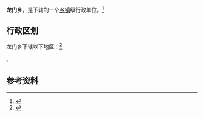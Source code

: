 {{中国乡级行政区|53/29/28/201/000}}

'''龙门乡'''，是{{PRC admin/fullname|53/29/28/201/000|3}}下辖的一个[[乡镇|乡镇]]级行政单位。<ref>{{PRC admin/ref sgc|{{PRC admin/parent|53/29/28/201/000}}}}</ref>

== 行政区划 ==

龙门乡下辖以下地区：<ref>{{PRC admin/ref sgc|53/29/28/201/000}}</ref>

{{PRC admin/children|53/29/28/201/000}}。

== 参考资料 ==

{{reflist}}

{{行政区划小作品}}
{{PRC admin/navcat|53/29/28/201/000}}
